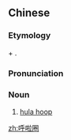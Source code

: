 ==Chinese==
{{zh-forms|alt=呼拉圈-more common in Taiwan and Hong Kong|type=21}}

===Etymology===
{{zh-psm|hula}} + {{zh-l|圈|quān|hoop}}.

===Pronunciation===
{{zh-pron
|m=hūlāquān,er=y
|c=fu1 laa1 hyun1
|cat=n
}}

===Noun===
{{zh-noun}}

# {{lb|zh|chiefly|Mainland}} [[hula hoop]]

[[zh:呼啦圈]]